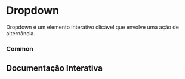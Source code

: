 

<Meta of={DropdownStories} />

# Dropdown

<p>
    Dropdown é um elemento interativo clicável que envolve uma ação de
    alternância.
</p>

### Common

<Canvas of={DropdownStories.Common} layout="centered" />

## Documentação Interativa

<Primary />
<Controls />
